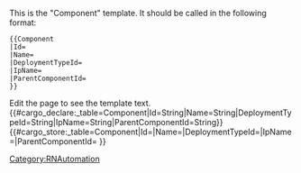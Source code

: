 <noinclude>
This is the "Component" template.
It should be called in the following format:
<pre>
{{Component
|Id=
|Name=
|DeploymentTypeId=
|IpName=
|ParentComponentId=
}}
</pre>
Edit the page to see the template text.
{{#cargo_declare:_table=Component|Id=String|Name=String|DeploymentTypeId=String|IpName=String|ParentComponentId=String}}
</noinclude><includeonly>{{#cargo_store:_table=Component|Id={{{Id|}}}|Name={{{Name|}}}|DeploymentTypeId={{{DeploymentTypeId|}}}|IpName={{{IpName|}}}|ParentComponentId={{{ParentComponentId|}}} }}
</includeonly><noinclude>[[Category:RNAutomation]]</noinclude>